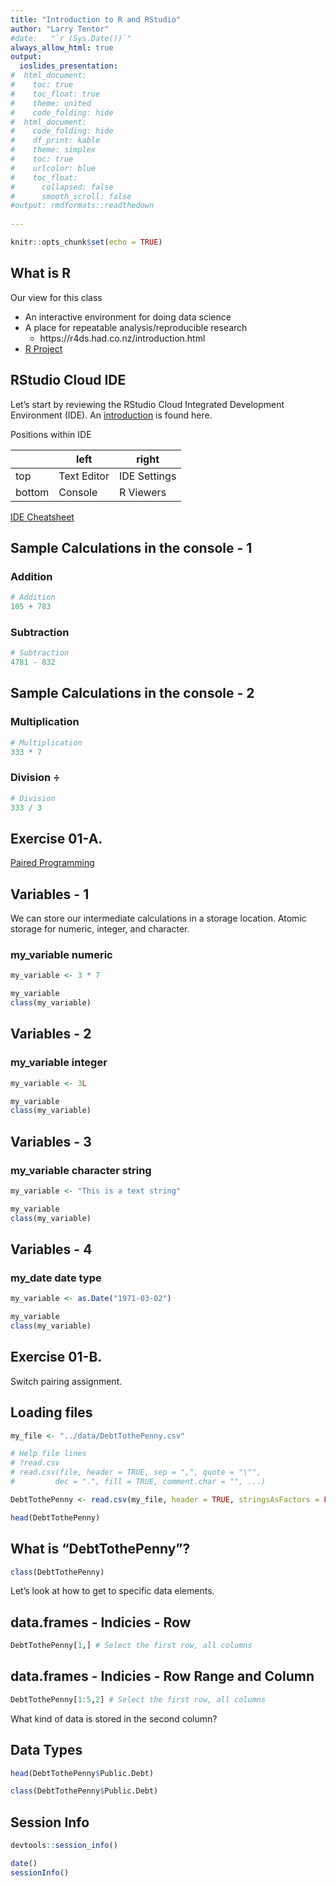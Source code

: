 ```yaml
---
title: "Introduction to R and RStudio"
author: "Larry Tentor"
#date:   "`r (Sys.Date())`"
always_allow_html: true
output:
  ioslides_presentation:
#  html_document:
#    toc: true
#    toc_float: true
#    theme: united
#    code_folding: hide
#  html_document:
#    code_folding: hide
#    df_print: kable
#    theme: simplex
#    toc: true
#    urlcolor: blue
#    toc_float:
#      collapsed: false
#      smooth_scroll: false
#output: rmdformats::readthedown
      
---
```


```r
knitr::opts_chunk$set(echo = TRUE)
```


## What is R

Our view for this class

- An interactive environment for doing data science
- A place for repeatable analysis/reproducible research 
    -  https://r4ds.had.co.nz/introduction.html
- [R Project](https://www.r-project.org/about.html)


## RStudio Cloud IDE

Let's start by reviewing the RStudio Cloud Integrated Development Environment (IDE).  An [introduction](https://bookdown.org/ageraci/STAT160Companion/intro.html) is found here.

Positions within IDE 

|        | left      | right      |
|--------|-----------|------------|
| top    |Text Editor|IDE Settings|
| bottom |Console    |R Viewers |

[IDE Cheatsheet](https://rstudio.com/wp-content/uploads/2016/01/rstudio-IDE-cheatsheet.pdf)


## Sample Calculations in the console - 1

### Addition

```r
# Addition
105 + 783
```
### Subtraction

```r
# Subtraction
4781 - 832
```

## Sample Calculations in the console - 2

### Multiplication

```r
# Multiplication
333 * 7
```

### Division $\div$

```r
# Division
333 / 3
```

## Exercise 01-A.
  [Paired Programming](https://docs.google.com/presentation/d/1E-afLHWmYcTjO0z_hBpAw3AL4Gp4qVQNLOsxP_hq3fI/edit#slide=id.p)
  

## Variables - 1

We can store our intermediate calculations in a storage location.  Atomic storage for numeric, integer, and character.

### my_variable numeric

```r
my_variable <- 3 * 7

my_variable
class(my_variable)
```

## Variables - 2

### my_variable integer

```r
my_variable <- 3L

my_variable
class(my_variable)
```

## Variables - 3

### my_variable character string

```r
my_variable <- "This is a text string"

my_variable
class(my_variable)
```

## Variables - 4

### my_date date type

```r
my_variable <- as.Date("1971-03-02")

my_variable
class(my_variable)
```

## Exercise 01-B.
  Switch pairing assignment.


## Loading files
```r
my_file <- "../data/DebtTothePenny.csv"

# Help file lines
# ?read.csv
# read.csv(file, header = TRUE, sep = ",", quote = "\"",
#         dec = ".", fill = TRUE, comment.char = "", ...)

DebtTothePenny <- read.csv(my_file, header = TRUE, stringsAsFactors = FALSE)

head(DebtTothePenny)
```

## What is "DebtTothePenny"? 

```r
class(DebtTothePenny)
```
Let's look at how to get to specific data elements.

## data.frames - Indicies - Row
```r
DebtTothePenny[1,] # Select the first row, all columns
```

## data.frames - Indicies - Row Range and Column
```r
DebtTothePenny[1:5,2] # Select the first row, all columns
```
What kind of data is stored in the second column?

## Data Types

```r
head(DebtTothePenny$Public.Debt)
```

```r
class(DebtTothePenny$Public.Debt)
```

## Session Info

```r
devtools::session_info()
```

```r
date()
sessionInfo()
```



